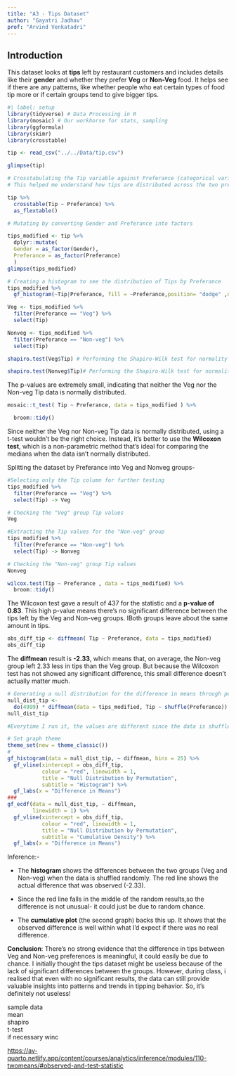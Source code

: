 ```yaml
---
title: "A3 - Tips Dataset"
author: "Gayatri Jadhav"
prof: "Arvind Venkatadri"
---
```


## Introduction

This dataset looks at **tips** left by restaurant customers and includes details like their **gender** and whether they prefer **Veg** or **Non-Veg** food. It helps see if there are any patterns, like whether people who eat certain types of food tip more or if certain groups tend to give bigger tips.

```r
#| label: setup
library(tidyverse) # Data Processing in R
library(mosaic) # Our workhorse for stats, sampling
library(ggformula)
library(skimr)
library(crosstable)
```

```r
tip <- read_csv("../../Data/tip.csv")

glimpse(tip)
```

```r
# Crosstabulating the Tip variable against Preferance (categorical variable) to summarize the relationship
# This helped me understand how tips are distributed across the two preferences (Veg/Non-veg)

tip %>% 
  crosstable(Tip ~ Preferance) %>% 
  as_flextable()

```

```r
# Mutating by converting Gender and Preferance into factors

tips_modified <- tip %>%
  dplyr::mutate(
  Gender = as_factor(Gender),
  Preferance = as_factor(Preferance)
  )
glimpse(tips_modified)


```

```r
# Creating a histogram to see the distribution of Tips by Preferance
tips_modified %>%
  gf_histogram(~Tip|Preferance, fill = ~Preferance,position= "dodge" ,data = tips_modified) 
```

```r
Veg <- tips_modified %>% 
  filter(Preferance == "Veg") %>% 
  select(Tip)

Nonveg <- tips_modified %>% 
  filter(Preferance == "Non-veg") %>% 
  select(Tip)

shapiro.test(Veg$Tip) # Performing the Shapiro-Wilk test for normality on the "Veg" group's Tip values

shapiro.test(Nonveg$Tip)# Performing the Shapiro-Wilk test for normality on the "Non-veg" group's Tip values

```

::: callout-note
The p-values are extremely small, indicating that neither the Veg nor the Non-veg Tip data is normally distributed.
:::

```r
mosaic::t_test( Tip ~ Preferance, data = tips_modified ) %>% 

  broom::tidy() 
```

::: callout-note
Since neither the Veg nor Non-veg Tip data is normally distributed, using a t-test wouldn't be the right choice. Instead, it's better to use the **Wilcoxon test**, which is a non-parametric method that's ideal for comparing the medians when the data isn’t normally distributed.
:::

Splitting the dataset by Preferance into Veg and Nonveg groups-

```r

#Selecting only the Tip column for further testing
tips_modified %>% 
  filter(Preferance == "Veg") %>% 
  select(Tip) -> Veg

# Checking the "Veg" group Tip values
Veg


```

```r
#Extracting the Tip values for the "Non-veg" group
tips_modified %>% 
  filter(Preferance == "Non-veg") %>% 
  select(Tip) -> Nonveg

# Checking the "Non-veg" group Tip values
Nonveg 
```

```r
wilcox.test(Tip ~ Preferance , data = tips_modified) %>% 
  broom::tidy()
```

::: callout-note
The Wilcoxon test gave a result of 437 for the statistic and a **p-value of 0.83**. This high p-value means there’s no significant difference between the tips left by the Veg and Non-veg groups. IBoth groups leave about the same amount in tips.
:::

```r
obs_diff_tip <- diffmean( Tip ~ Preferance, data = tips_modified) 
obs_diff_tip
```

::: callout-note
The **diffmean** result is **-2.33**, which means that, on average, the Non-veg group left 2.33 less in tips than the Veg group. But because the Wilcoxon test has not showed any significant difference, this small difference doesn’t actually matter much.
:::

```r
# Generating a null distribution for the difference in means through permutation testing (5000 permutations)
null_dist_tip <- 
  do(4999) * diffmean(data = tips_modified, Tip ~ shuffle(Preferance))
null_dist_tip

#Everytime I run it, the values are different since the data is shuffled.

```

```r
# Set graph theme
theme_set(new = theme_classic())
#
gf_histogram(data = null_dist_tip, ~ diffmean, bins = 25) %>%
  gf_vline(xintercept = obs_diff_tip, 
           colour = "red", linewidth = 1,
           title = "Null Distribution by Permutation", 
           subtitle = "Histogram") %>% 
  gf_labs(x = "Difference in Means")
###
gf_ecdf(data = null_dist_tip, ~ diffmean, 
        linewidth = 1) %>%
  gf_vline(xintercept = obs_diff_tip, 
           colour = "red", linewidth = 1,
           title = "Null Distribution by Permutation", 
           subtitle = "Cumulative Density") %>% 
  gf_labs(x = "Difference in Means")
```

::: callout-note
Inference:-

-   The **histogram** shows the differences between the two groups (Veg and Non-veg) when the data is shuffled randomly. The red line shows the actual difference that was observed (-2.33).

-   Since the red line falls in the middle of the random results,so the difference is not unusual- it could just be due to random chance.

-   The **cumulative plot** (the second graph) backs this up. It shows that the observed difference is well within what I’d expect if there was no real difference.

**Conclusion**: There's no strong evidence that the difference in tips between Veg and Non-veg preferences is meaningful, it could easily be due to chance. I initially thought the tips dataset might be useless because of the lack of significant differences between the groups. However, during class, i realised that even with no significant results, the data can still provide valuable insights into patterns and trends in tipping behavior. So, it's definitely not useless!
:::

sample data\
mean\
shapiro\
t-test\
if necessary winc

<https://av-quarto.netlify.app/content/courses/analytics/inference/modules/110-twomeans/#observed-and-test-statistic>
